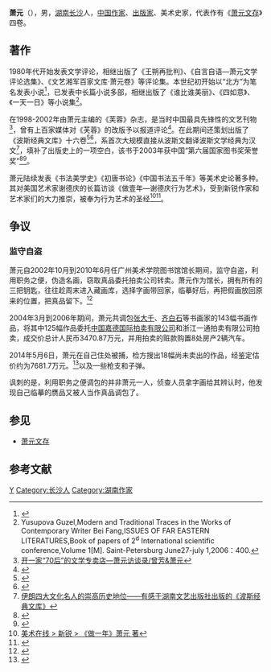 {{Otheruses|other=名为萧元的其他人物|萧元}}

'''萧元'''（{{bd|1957年|11月6日|2016年|12月23日}}），男，[[湖南|湖南]][[长沙|长沙]]人，[[中华人民共和国|中国]][[作家|作家]]、[[出版家|出版家]]、美术史家，代表作有《[[萧元文存|萧元文存]]》四卷。

== 著作 ==
1980年代开始发表文学评论，相继出版了《王朔再批判》、《自言自语—萧元文学评论选集》、《文艺湘军百家文库·萧元卷》等评论集。本世纪初开始以“北方”为笔名发表小说<ref>{{Cite web |url=http://koopee.net/wenxue/wk/koopee9/17.htm |title=置身在南方，置身在民间—北方访谈录 |accessdate=2012-05-27 |archive-date=2016-03-04 |archive-url=https://web.archive.org/web/20160304074154/http://koopee.net/wenxue/wk/koopee9/17.htm |dead-url=no }}</ref>，已发表中长篇小说多部，相继出版了《谁比谁美丽》、《四如意》、《一天一日》等小说集<ref>Yusupova Guzel,Modern and Traditional Traces in the Works of Contemporary Writer Bei Fang,ISSUES OF FAR EASTERN LITERATURES,Book of papers of 2<sup>d</sup> International scientific conference,Volume 1[M]. Saint-Petersburg June27-july 1,2006：400.</ref>。

在1998-2002年由萧元主编的《芙蓉》杂志，是当时中国最具先锋性的文艺刊物<ref>[http://220.182.20.143:8021/CD8/m0050/m0017/005.htm 开一家“70后”的文学专卖店—萧元访谈录/曾芳&萧元]{{dead link|date=2018年4月 |bot=InternetArchiveBot |fix-attempted=yes }}</ref>，曾有上百家媒体对《芙蓉》的改版予以报道评论<ref>{{Cite web |url=http://www.cnki.com.cn/Article/CJFDTotal-CBGJ200208013.htm |title=嬗变的自觉—谈谈<芙蓉>的改刊 |accessdate=2012-05-28 |archive-date=2016-03-04 |archive-url=https://web.archive.org/web/20160304091547/http://www.cnki.com.cn/Article/CJFDTotal-CBGJ200208013.htm |dead-url=no }}</ref>。在此期间还策划出版了《波斯经典文库》十六卷<ref>{{Cite web |url=http://www.2muslim.com/forum.php?mod=viewthread&tid=10258&page=1 |title=波斯经典文库 |accessdate=2012-05-29 |archive-date=2016-03-04 |archive-url=https://web.archive.org/web/20160304190321/http://www.2muslim.com/forum.php?mod=viewthread&tid=10258&page=1 |dead-url=yes }}</ref><ref>{{Cite web |url=http://news.socang.com/2004/05/12/215594857.html |title=《波斯经典文库》沟通两大历史文明 |accessdate=2012-05-29 |archive-date=2016-01-13 |archive-url=https://web.archive.org/web/20160113031743/http://news.socang.com/2004/05/12/215594857.html |dead-url=no }}</ref>，系首次大规模直接从波斯文翻译波斯文学经典为汉文<ref>[http://www.cnki.com.cn/Article/CJFDTotal-ZWYH200103024.htm 伊朗四大文化名人的崇高历史地位——有感于湖南文艺出版社出版的《波斯经典文库》]</ref>，填补了出版史上的一项空白，该书于2003年获中国“第六届国家图书奖荣誉奖”<ref>{{Cite web |url=http://news.sina.com.cn/o/2003-12-17/08151364173s.shtml |title=《波斯经典文库》获一等奖 |accessdate=2012-05-29 |archive-date=2016-03-04 |archive-url=https://web.archive.org/web/20160304092804/http://news.sina.com.cn/o/2003-12-17/08151364173s.shtml |dead-url=no }}</ref><ref>{{Cite web |url=http://book.people.com.cn/GB/69396/5010311.html |title=第六届国家图书奖获奖书目 |accessdate=2012-05-29 |archive-date=2013-07-04 |archive-url=https://web.archive.org/web/20130704051600/http://book.people.com.cn/GB/69396/5010311.html |dead-url=no }}</ref>。

萧元陆续发表《书法美学史》《初唐书论》《中国书法五千年》等美术史论著多种。其对美国艺术家谢德庆的长篇访谈《做壹年—谢德庆行为艺术》，受到新锐作家和艺术家们的大力推崇，被奉为行为艺术的圣经<ref>[http://arts.cnool.net/article/2007/09/11444.shtml 美术在线 > 新锐 > 《做一年》萧元 著]{{dead link|date=2018年4月 |bot=InternetArchiveBot |fix-attempted=yes }}</ref><ref>{{Cite web |url=http://www.artnow.com.cn/Discuss/DiscussDetail_692_28440.html |title=再读谢德庆 |accessdate=2012-05-29 |archive-date=2015-09-23 |archive-url=https://web.archive.org/web/20150923174210/http://www.artnow.com.cn/Discuss/DiscussDetail_692_28440.html |dead-url=no }}</ref>。

== 争议 ==
=== 监守自盗 ===
萧元自2002年10月到2010年6月任广州美术学院图书馆馆长期间，监守自盗，利用职务之便，伪造名画，窃取真品委托拍卖公司转卖。萧元作为馆长，拥有所有的三把钥匙，往往趁周末进入藏画库，选择字画带回家，临摹好后，再把假画放回原来的位置，把真品留下。<ref>{{cite web |title=廣州美術學院圖書館原館長承認掉包大師名畫 |url=https://zh.wikipedia.org/wiki/%E8%90%A7%E5%85%83 |publisher=BBC新聞 |date=2015-07-21 |accessdate=2020-05-21 |archive-date=2019-10-15 |archive-url=https://web.archive.org/web/20191015210157/https://zh.wikipedia.org/wiki/%E8%90%A7%E5%85%83 |dead-url=no }}</ref>

2004年3月到2006年期间，萧元共调包[[张大千|张大千]]、[[齐白石|齐白石]]等书画家的143幅书画作品，将其中125幅作品委托[[中国嘉德国际拍卖有限公司|中国嘉德国际拍卖有限公司]]和浙江一通拍卖有限公司拍卖，成交价总计人民币3470.87万元，并用拍卖的赃款购置8处房产2辆汽车。

2014年5月6日，萧元在自己住处被捕，检方搜出18幅尚未卖出的作品，经鉴定估价约为7681.7万元。<ref>{{Cite web|url=http://news.163.com/15/0722/02/AV3JL4T800014Q4P.html|title=广州一图书馆长掉包百幅名画 买8套房2辆豪车|publisher=网易新闻|date=2015-07-22|accessdate=|archive-url=https://web.archive.org/web/20150722061221/http://news.163.com/15/0722/02/AV3JL4T800014Q4P.html|archive-date=2015-07-22|dead-url=yes}}</ref>以及一些枪支和子弹。

讽刺的是，利用职务之便调包的并非萧元一人，侦查人员拿字画给其辨认时，他发现自己临摹的赝品又被人当作真品调包了。

== 参见 ==
* [[萧元文存|萧元文存]]

== 参考文献 ==
{{reflist}}

{{Normdaten}}
{{DEFAULTSORT:Xiao yuan}}
[[Category:萧姓|Y]]
[[Category:长沙人|Category:长沙人]]
[[Category:湖南作家|Category:湖南作家]]